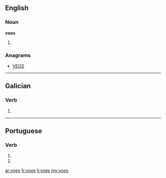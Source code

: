 ==English==

===Noun===
'''voes'''

# {{plural of|voe}}

===Anagrams===
* [[VEOS#English|VEOS]]

----

==Galician==

===Verb===
{{gl-verb-form}}

# {{conjugation of|voar|lang=gl||2|s|pres|sub}}

----

==Portuguese==

===Verb===
{{pt-verb form}}

# {{pt-verb form of|voar|ar|subjunctive|present|singular|second}}
# {{pt-verb form of|voar|ar|imperative|negative|singular|second}}

[[ar:voes]]
[[fr:voes]]
[[li:voes]]
[[my:voes]]